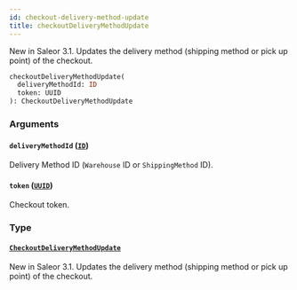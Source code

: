 ```yaml
---
id: checkout-delivery-method-update
title: checkoutDeliveryMethodUpdate
---
```


New in Saleor 3.1. Updates the delivery method (shipping method or pick up point) of the checkout.

```graphql
checkoutDeliveryMethodUpdate(
  deliveryMethodId: ID
  token: UUID
): CheckoutDeliveryMethodUpdate

```

### Arguments

#### `deliveryMethodId` ([`ID`](/docs/developer/api-reference/scalars/id))

Delivery Method ID (`Warehouse` ID or `ShippingMethod` ID).

#### `token` ([`UUID`](/docs/developer/api-reference/scalars/uuid))

Checkout token.

### Type

#### [`CheckoutDeliveryMethodUpdate`](/docs/developer/api-reference/objects/checkout-delivery-method-update)

New in Saleor 3.1. Updates the delivery method (shipping method or pick up point) of the checkout.
